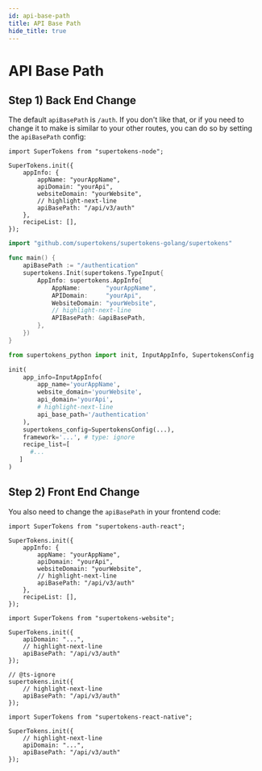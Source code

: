 ```yaml
---
id: api-base-path
title: API Base Path
hide_title: true
---
```


<!-- COPY DOCS -->
<!-- ./thirdpartyemailpassword/common-customizations/changing-base-path/api-base-path.mdx -->


# API Base Path

## Step 1) Back End Change 

The default `apiBasePath` is `/auth`. If you don't like that, or if you need to change it to make is similar to your other routes, you can do so by setting the `apiBasePath` config:

<BackendSDKTabs>
<TabItem value="nodejs">

```tsx
import SuperTokens from "supertokens-node";

SuperTokens.init({
    appInfo: {
        appName: "yourAppName",
        apiDomain: "yourApi",
        websiteDomain: "yourWebsite",
        // highlight-next-line
        apiBasePath: "/api/v3/auth"
    },
    recipeList: [],
});
```
</TabItem>
<TabItem value="go">

```go
import "github.com/supertokens/supertokens-golang/supertokens"

func main() {
	apiBasePath := "/authentication"
	supertokens.Init(supertokens.TypeInput{
		AppInfo: supertokens.AppInfo{
			AppName:       "yourAppName",
			APIDomain:     "yourApi",
			WebsiteDomain: "yourWebsite",
			// highlight-next-line
			APIBasePath: &apiBasePath,
		},
	})
}
```
</TabItem>
<TabItem value="python">

```python
from supertokens_python import init, InputAppInfo, SupertokensConfig

init(
    app_info=InputAppInfo(
        app_name='yourAppName',
        website_domain='yourWebsite',
        api_domain='yourApi',
        # highlight-next-line
        api_base_path='/authentication'
    ),
    supertokens_config=SupertokensConfig(...),
    framework='...', # type: ignore
    recipe_list=[
      #...
   ]
)
```

</TabItem>
</BackendSDKTabs>

## Step 2) Front End Change

You also need to change the `apiBasePath` in your frontend code:
 
<FrontendSDKTabs>
<TabItem value="reactjs">

```tsx
import SuperTokens from "supertokens-auth-react";

SuperTokens.init({
    appInfo: {
        appName: "yourAppName",
        apiDomain: "yourApi",
        websiteDomain: "yourWebsite",
        // highlight-next-line
        apiBasePath: "/api/v3/auth"
    },
    recipeList: [],
});
```
</TabItem>
<TabItem value="vanillajs">

<NpmOrScriptTabs>
<TabItem value="npm">

```tsx
import SuperTokens from "supertokens-website";

SuperTokens.init({
    apiDomain: "...",
    // highlight-next-line
    apiBasePath: "/api/v3/auth"
});
```

</TabItem>
<TabItem value="script">

```tsx
// @ts-ignore
supertokens.init({
    // highlight-next-line
    apiBasePath: "/api/v3/auth"
});
```

</TabItem>
</NpmOrScriptTabs>

</TabItem>
<TabItem value="react-native">

```tsx
import SuperTokens from "supertokens-react-native";

SuperTokens.init({
    // highlight-next-line
    apiDomain: "...",
    apiBasePath: "/api/v3/auth"
});
```
</TabItem>
</FrontendSDKTabs>
